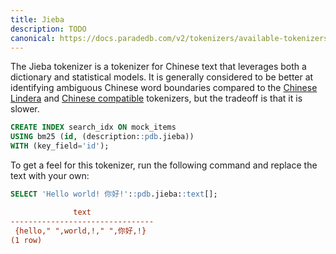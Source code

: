 ```yaml
---
title: Jieba
description: TODO
canonical: https://docs.paradedb.com/v2/tokenizers/available-tokenizers/jieba
---
```


The Jieba tokenizer is a tokenizer for Chinese text that leverages both a dictionary and statistical models. It is generally considered to be better at identifying ambiguous Chinese word boundaries
compared to the [Chinese Lindera](/v2/tokenizers/available-tokenizers/lindera) and [Chinese compatible](/v2/tokenizers/available-tokenizers/chinese-compatible) tokenizers, but
the tradeoff is that it is slower.

```sql
CREATE INDEX search_idx ON mock_items
USING bm25 (id, (description::pdb.jieba))
WITH (key_field='id');
```

To get a feel for this tokenizer, run the following command and replace the text with your own:

```sql
SELECT 'Hello world! 你好!'::pdb.jieba::text[];
```

```ini Expected Response
              text
--------------------------------
 {hello," ",world,!," ",你好,!}
(1 row)
```
